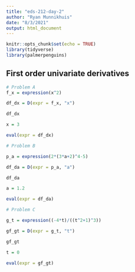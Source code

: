 ```yaml
---
title: "eds-212-day-2"
author: "Ryan Munnikhuis"
date: "8/3/2021"
output: html_document
---
```


```r
knitr::opts_chunk$set(echo = TRUE)
library(tidyverse)
library(palmerpenguins)
```

## First order univariate derivatives

```r
# Problem A
f_x = expression(x^2)

df_dx = D(expr = f_x, "x")

df_dx

x = 3

eval(expr = df_dx)

```

```r
# Problem B

p_a = expression(2*(3*a+2)^4-5)

df_da = D(expr = p_a, "a")

df_da 

a = 1.2

eval(expr = df_da)

```

```r
# Problem C 

g_t = expression((-4*t)/((t^2+1)^3))

gf_gt = D(expr = g_t, "t")

gf_gt

t = 0

eval(expr = gf_gt)

```

